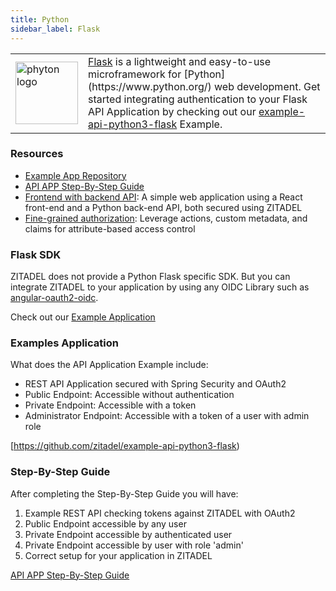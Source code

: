 ```yaml
---
title: Python
sidebar_label: Flask
---
```


<table>
    <tr>
        <td width="100px">
            <img width="100px" src="/docs/img/tech/python.svg" alt="phyton logo"/>
        </td>
        <td>
            <a href="https://flask.palletsprojects.com/en/3.0.x/" target="_blank">Flask</a> is a lightweight and easy-to-use microframework for [Python](https://www.python.org/) web development.
            Get started integrating authentication to your Flask API Application by checking out our <a href="https://github.com/zitadel/example-api-python3-flask" target="_blank">example-api-python3-flask</a> Example.
        </td>
    </tr>
</table>


### Resources
- [Example App Repository](https://github.com/zitadel/example-api-python3-flask)
- [API APP Step-By-Step Guide](/docs/examples/secure-api/python-flask)
- [Frontend with backend API](https://github.com/zitadel/example-quote-generator-app): A simple web application using a React front-end and a Python back-end API, both secured using ZITADEL
- [Fine-grained authorization](https://github.com/zitadel/example-fine-grained-authorization): Leverage actions, custom metadata, and claims for attribute-based access control

### Flask SDK

ZITADEL does not provide a Python Flask specific SDK.
But you can integrate ZITADEL to your application by using any OIDC Library such as [angular-oauth2-oidc](https://github.com/manfredsteyer/angular-oauth2-oidc).

Check out our [Example Application](/docs/sdk-examples/angular#example-application)


### Examples Application

What does the API Application Example include:
- REST API Application secured with Spring Security and OAuth2
- Public Endpoint: Accessible without authentication
- Private Endpoint: Accessible with a token
- Administrator Endpoint: Accessible with a token of a user with admin role

[https://github.com/zitadel/example-api-python3-flask)

### Step-By-Step Guide

After completing the Step-By-Step Guide you will have:
1. Example REST API checking tokens against ZITADEL with OAuth2
2. Public Endpoint accessible by any user
3. Private Endpoint accessible by authenticated user
4. Private Endpoint accessible by user with role 'admin'
5. Correct setup for your application in ZITADEL

[API APP Step-By-Step Guide](/docs/examples/secure-api/python-flask)